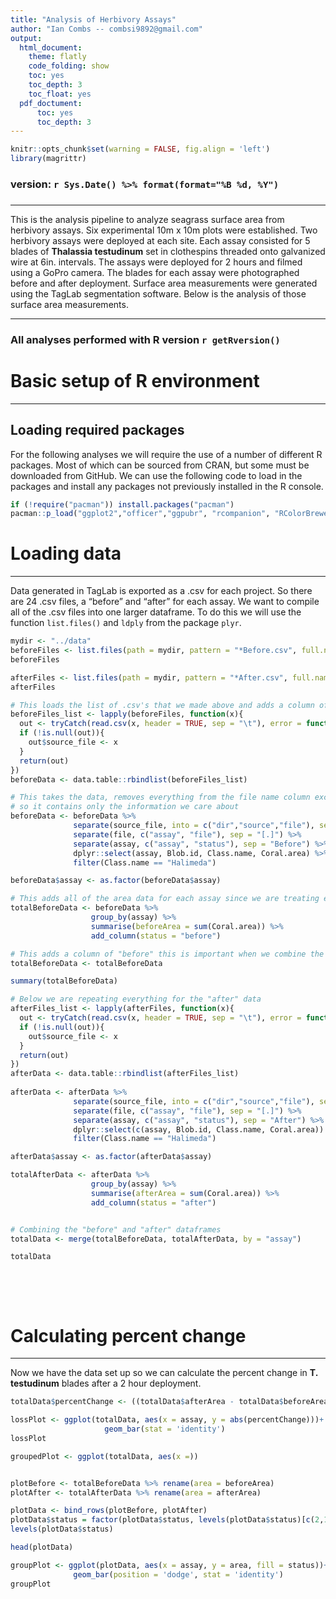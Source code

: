 ```yaml
---
title: "Analysis of Herbivory Assays"
author: "Ian Combs -- combsi9892@gmail.com"
output:
  html_document:
    theme: flatly
    code_folding: show
    toc: yes
    toc_depth: 3
    toc_float: yes
  pdf_doctument:
      toc: yes
      toc_depth: 3
---
```

```r
knitr::opts_chunk$set(warning = FALSE, fig.align = 'left')
library(magrittr)
```

### version: `r Sys.Date() %>% format(format="%B %d, %Y")`

<!-- this is where the DOI would go  [![DOI](https://zenodo.org/badge/DOI/10.5281/zenodo.3675991.svg)](https://doi.org/10.5281/zenodo.3675991)
-->


<!--#### THIS IS WHERE GITHUB REPO URL GOES [GitHub repository](https://github.com/icombs2017/herbivory.git){target="_blank"}-->

###
***
This is the analysis pipeline to analyze seagrass surface area from herbivory assays. Six experimental 10m x 10m plots were established. Two herbivory assays were deployed at each site. Each assay consisted for 5 blades of **Thalassia testudinum** set in clothespins threaded onto galvanized wire at 6in. intervals. The assays were deployed for 2 hours and filmed using a GoPro camera. The blades for each assay were photographed before and after deployment. Surface area measurements were generated using the TagLab segmentation software. Below is the analysis of those surface area measurements. 


***

### All analyses performed with R version `r getRversion()`


# Basic setup of R environment
***
## Loading required packages
For the following analyses we will require the use of a number of different R packages. Most of which can be sourced from CRAN, but some must be downloaded from GitHub. We can use the following code to load in the packages and install any packages not previously installed in the R console. 

```r
if (!require("pacman")) install.packages("pacman")
pacman::p_load("ggplot2","officer","ggpubr", "rcompanion", "RColorBrewer", "patchwork", "magrittr","reshape2", "stringr", "plyr", "dplyr", "flextable", "tidyr", "tibble")

```
# Loading data
***
Data generated in TagLab is exported as a .csv for each project. So there are 24 .csv files, a "before" and "after" for each assay. We want to compile all of the .csv files into one larger dataframe. To do this we will use the function `list.files()` and `ldply` from the package `plyr`. 

```r
mydir <- "../data"
beforeFiles <- list.files(path = mydir, pattern = "*Before.csv", full.names = TRUE)
beforeFiles

afterFiles <- list.files(path = mydir, pattern = "*After.csv", full.names = TRUE)
afterFiles

# This loads the list of .csv's that we made above and adds a column of file names to the data frame
beforeFiles_list <- lapply(beforeFiles, function(x){
  out <- tryCatch(read.csv(x, header = TRUE, sep = "\t"), error = function(e) NULL)
  if (!is.null(out)){
    out$source_file <- x
  }
  return(out)
})
beforeData <- data.table::rbindlist(beforeFiles_list)

# This takes the data, removes everything from the file name column except the important data to us, and sorts the data frame 
# so it contains only the information we care about 
beforeData <- beforeData %>% 
              separate(source_file, into = c("dir","source","file"), sep = "[/]", remove = FALSE) %>% 
              separate(file, c("assay", "file"), sep = "[.]") %>% 
              separate(assay, c("assay", "status"), sep = "Before") %>% 
              dplyr::select(assay, Blob.id, Class.name, Coral.area) %>% 
              filter(Class.name == "Halimeda")

beforeData$assay <- as.factor(beforeData$assay)

# This adds all of the area data for each assay since we are treating each assay as one event
totalBeforeData <- beforeData %>% 
                  group_by(assay) %>% 
                  summarise(beforeArea = sum(Coral.area)) %>% 
                  add_column(status = "before")

# This adds a column of "before" this is important when we combine the two dataframes
totalBeforeData <- totalBeforeData 

summary(totalBeforeData)

# Below we are repeating everything for the "after" data
afterFiles_list <- lapply(afterFiles, function(x){
  out <- tryCatch(read.csv(x, header = TRUE, sep = "\t"), error = function(e) NULL)
  if (!is.null(out)){
    out$source_file <- x
  }
  return(out)
})
afterData <- data.table::rbindlist(afterFiles_list)
  
afterData <- afterData %>% 
              separate(source_file, into = c("dir","source","file"), sep = "[/]", remove = FALSE) %>% 
              separate(file, c("assay", "file"), sep = "[.]") %>% 
              separate(assay, c("assay", "status"), sep = "After") %>% 
              dplyr::select(c(assay, Blob.id, Class.name, Coral.area)) %>% 
              filter(Class.name == "Halimeda") 

afterData$assay <- as.factor(afterData$assay)

totalAfterData <- afterData %>% 
                  group_by(assay) %>% 
                  summarise(afterArea = sum(Coral.area)) %>% 
                  add_column(status = "after")


# Combining the "before" and "after" dataframes
totalData <- merge(totalBeforeData, totalAfterData, by = "assay")

totalData



```

<br><br>

# Calculating percent change
***
Now we have the data set up so we can calculate the percent change in **T. testudinum** blades after a 2 hour deployment.

```r

totalData$percentChange <- ((totalData$afterArea - totalData$beforeArea)/totalData$beforeArea)*100

lossPlot <- ggplot(totalData, aes(x = assay, y = abs(percentChange)))+
                     geom_bar(stat = 'identity')
lossPlot

groupedPlot <- ggplot(totalData, aes(x =))



```
```r
plotBefore <- totalBeforeData %>% rename(area = beforeArea)
plotAfter <- totalAfterData %>% rename(area = afterArea)

plotData <- bind_rows(plotBefore, plotAfter)
plotData$status = factor(plotData$status, levels(plotData$status)[c(2,1)])
levels(plotData$status)

head(plotData)

groupPlot <- ggplot(plotData, aes(x = assay, y = area, fill = status))+
              geom_bar(position = 'dodge', stat = 'identity')
groupPlot




```




















